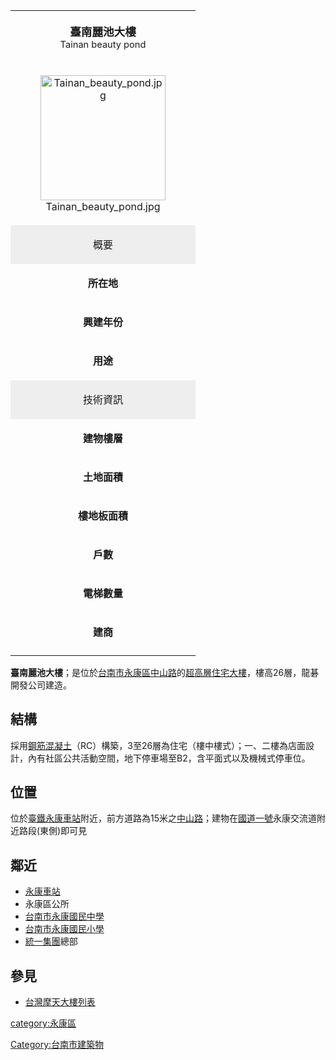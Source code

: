{{expand|time=2010-07-30T00:09:00Z}}
{{Otheruses|subject=位於臺南市永康區的一座住宅大樓|other=其餘與「麗池」相關的意思|麗池}}
{| class="infobox" style="width: 25em; font-size: 90%;" cellspacing="2"
| style="font-size: 110%;" align="center" colspan="2" | '''臺南麗池大樓'''<br><small>Tainan beauty pond</small>
|-
| colspan="2" style="text-align: center;" |[[File:Tainan_beauty_pond.jpg|200px]]
|-
! colspan="2" style="background: #eeeeee;" | 概要
|-
| '''所在地''' || [[臺灣|臺灣]][[臺南市|臺南市]][[永康區|永康區]]
|-
| '''興建年份''' ||1994年
|-
| '''用途''' || 集合住宅
|-
! colspan="2" style="background: #eeeeee;" | 技術資訊
|-
| '''建物樓層''' || 地下3層 地上26層
|-
| '''土地面積''' ||約1220平方米
|-
| '''樓地板面積''' ||不明
|-
| '''戶數''' ||159
|-
| '''電梯數量''' || 2
|-
| '''建商''' || 龍碁開發建設股份有限公司
|-
|}

'''臺南麗池大樓'''；是位於[[台南市|台南市]][[永康區|永康區中山路]]的[[高層住宅大樓|超高層住宅大樓]]，樓高26層，龍碁開發公司建造。


==結構==
採用[[鋼筋混凝土|鋼筋混凝土]]（RC）構築，3至26層為住宅（樓中樓式）；一、二樓為店面設計，內有社區公共活動空間，地下停車場至B2，含平面式以及機械式停車位。

==位置==
位於[[臺鐵|臺鐵]][[永康車站|永康車站]]附近，前方道路為15米之[[縣道177號|中山路]]；建物在[[中山高速公路|國道一號]]永康交流道附近路段(東側)即可見

==鄰近==
*[[永康車站|永康車站]]
*永康區公所
* [https://web.archive.org/web/20130220060839/http://www.ykjh.tnc.edu.tw/ 台南市永康國民中學]
* [https://web.archive.org/web/20140506203435/http://www.ykes.tnc.edu.tw/ 台南市永康國民小學]
*[[統一集團|統一集團]]總部
==參見==
*[[台灣摩天大樓列表|台灣摩天大樓列表]]

[[Category:台南市建築物|Category:台南市建築物]]
[[category:永康區|category:永康區]]
{{Taiwanese building-stub}}
{{coord|23|2|4.1|N|120|15|18.4|E|type:landmark|display=title}}